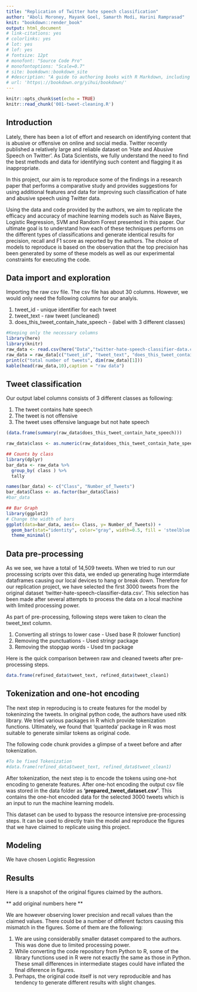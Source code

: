 ```yaml
---
title: "Replication of Twitter hate speech classification"
author: "Aboli Moroney, Mayank Goel, Samarth Modi, Harini Ramprasad"
knit: "bookdown::render_book"
output: html_document
# link-citations: yes
# colorlinks: yes
# lot: yes
# lof: yes
# fontsize: 12pt
# monofont: "Source Code Pro"
# monofontoptions: "Scale=0.7"
# site: bookdown::bookdown_site
# #description: "A guide to authoring books with R Markdown, including how to generate figures and tables, and insert "
# url: 'https\://bookdown.org/yihui/bookdown/'
---
```



```r
knitr::opts_chunk$set(echo = TRUE)
knitr::read_chunk('001-tweet-cleaning.R')
```

## Introduction

Lately, there has been a lot of effort and research on identifying content that is abusive or offensive on online and social media. Twitter recently published a relatively large and reliable dataset on ‘Hate and Abusive Speech on Twitter’. As Data Scientists, we fully understand the need to find the best methods and data for identifying such content and flagging it as inappropriate.
 
In this project, our aim is to reproduce some of the findings in a research paper that performs a comparative study and provides suggestions for using additional features and data for improving such classification of hate and abusive speech using Twitter data.

Using the data and code provided by the authors, we aim to replicate the efficacy and accuracy of machine learning models such as Naive Bayes, Logistic Regression, SVM and Random Forest presented in this paper. Our ultimate goal is to understand how each of these techniques performs on the different types of classifications and generate identical results for precision, recall and F1 score as reported by the authors. The choice of models to reproduce is based on the observation that the top precision has been generated by some of these models as well as our experimental constraints for executing the code.


## Data import and exploration

Importing the raw csv file. The csv file has about 30 columns. However, we would only need the following columns for our analyis.

1. tweet_id - unique identifier for each tweet 
2. tweet_text - raw tweet (uncleaned)
3. does_this_tweet_contain_hate_speech - (label with 3 different classes)


```r
#Keeping only the necessary columns
library(here)
library(knitr)
raw_data <- read.csv(here("Data","twitter-hate-speech-classifier-data.csv"))
raw_data = raw_data[c("tweet_id", "tweet_text", "does_this_tweet_contain_hate_speech")]
print(c("total number of tweets", dim(raw_data)[1]))
kable(head(raw_data,10),caption = "raw data")
```



## Tweet classification

Our output label columns consists of 3 different classes as following:

1. The tweet contains hate speech 
2. The tweet is not offensive
3. The tweet uses offensive language but not hate speech	

```r
(data.frame(summary(raw_data$does_this_tweet_contain_hate_speech)))

raw_data$class <- as.numeric(raw_data$does_this_tweet_contain_hate_speech)

## Counts by class
library(dplyr)
bar_data <- raw_data %>%
  group_by( class ) %>%
  tally

names(bar_data) <- c("Class", "Number_of_Tweets")
bar_data$Class <- as.factor(bar_data$Class)
#bar_data

## Bar Graph
library(ggplot2)
# Change the width of bars
ggplot(data=bar_data, aes(x= Class, y= Number_of_Tweets)) +
  geom_bar(stat="identity", color="gray", width=0.5, fill = 'steelblue') + 
  theme_minimal() 
```


## Data pre-processing

As we see, we have a total of 14,509 tweets. When we tried to run our processing scripts over this data, we ended up generating huge intermdiate dataframes causing our local devices to hang or break down. Therefore for our replication project, we have selected the first 3000 tweets from the original dataset 'twitter-hate-speech-classifier-data.csv'. This selection has been made after several attempts to process the data on a local machine with limited processing power.

As part of pre-processing, following steps were taken to clean the tweet_text column.

1. Converting all strings to lower case - Used base R (tolower function)
2. Removing the punctuations - Used stringr package 
3. Removing the stopgap words - Used tm package

Here is the quick comparison between raw and cleaned tweets after pre-processing steps.

```r
data.frame(refined_data$tweet_text, refined_data$tweet_clean1)
```

## Tokenization and one-hot encoding

The next step in reproducing is to create features for the model by tokeninzing the tweets. In original python code, the authors have used nltk library. We tried various packages in R which provide tokenization functions. Ultimately, we found that 'quanteda' package in R was most suitable to generate similar tokens as original code. 

The following code chunk provides a glimpse of a tweet before and after tokenization.

```r

#To be fixed Tokenization
#data.frame(refined_data$tweet_text, refined_data$tweet_clean1)

```

After tokenization, the next step is to encode the tokens using one-hot encoding to generate features. After one-hot encoding the output csv file was stored in the data folder as **'prepared_tweet_dataset.csv'**. This contains the one-hot encoded data for the selected 3000 tweets which is an input to run the machine learning models.

This dataset can be used to bypass the resource intensive pre-processing steps. It can be used to directly train the model and  reproduce the figures that we have claimed to replicate using this project.


## Modeling

We have chosen Logistic Regression





## Results

Here is a snapshot of the original figures claimed by the authors.

** add original numbers here **

We are however observing lower precision and recall values than the claimed values. There could be a number of different factors causing this mismatch in the figures. Some of them are the following:

1. We are using considerablly smaller dataset compared to the authors. This was done due to limited processing power.
2. While converting the code repository from Python to R, some of the library functions used in R were not exactly the same as those in Python. These small differences in intermediate stages could have inflated the final diference in figures.
3. Perhaps, the original code itself is not very reproducible and has tendency to generate different results with slight changes.


